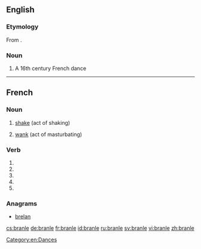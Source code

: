==English==
{{wikipedia}}

===Etymology===
From {{etyl|fr}} {{term|branler||to shake|lang=fr}}.

===Noun===
{{en-noun}}

# A 16th century French dance

[[Category:en:Dances]]

----

==French==

===Noun===
{{fr-noun|m}}

# [[shake]] (act of shaking)
# {{slang|lang=fr}} [[wank]] (act of masturbating)

===Verb===
{{fr-verb-form}}

# {{conjugation of|branler||1|s|pres|ind|lang=fr}}
# {{conjugation of|branler||3|s|pres|ind|lang=fr}}
# {{conjugation of|branler||1|s|pres|sub|lang=fr}}
# {{conjugation of|branler||3|s|pres|sub|lang=fr}}
# {{conjugation of|branler||2|s|imp|lang=fr}}

===Anagrams===
* [[brelan#French|brelan]]

[[cs:branle]]
[[de:branle]]
[[fr:branle]]
[[id:branle]]
[[ru:branle]]
[[sv:branle]]
[[vi:branle]]
[[zh:branle]]